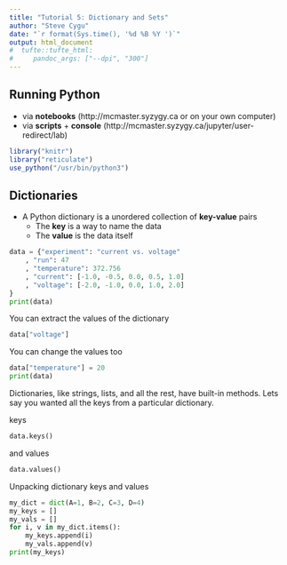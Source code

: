 ```yaml
---
title: "Tutorial 5: Dictionary and Sets"
author: "Steve Cygu"
date: "`r format(Sys.time(), '%d %B %Y ')`"
output: html_document
#  tufte::tufte_html:
#     pandoc_args: ["--dpi", "300"]
---
```



## Running Python

- via **notebooks** (http://mcmaster.syzygy.ca or on your own computer)
- via **scripts** + **console** (http://mcmaster.syzygy.ca/jupyter/user-redirect/lab)


```R
library("knitr")
library("reticulate")
use_python("/usr/bin/python3")
```

## Dictionaries

- A Python dictionary is a unordered collection of **key-value** pairs
	- The **key** is a way to name the data
	- The **value** is the data itself

```python
data = {"experiment": "current vs. voltage"
	, "run": 47
	, "temperature": 372.756
	, "current": [-1.0, -0.5, 0.0, 0.5, 1.0]
	, "voltage": [-2.0, -1.0, 0.0, 1.0, 2.0]
}
print(data)
```

You can extract the values of the dictionary

```python
data["voltage"]
```

You can change the values too

```python
data["temperature"] = 20
print(data)
```

Dictionaries, like strings, lists, and all the rest, have built-in methods. Lets say you wanted all the keys from a particular dictionary.

keys
```python
data.keys()
```
and values

```python
data.values()
```

Unpacking dictionary keys and values

```python
my_dict = dict(A=1, B=2, C=3, D=4)
my_keys = []
my_vals = []
for i, v in my_dict.items():
	my_keys.append(i)
	my_vals.append(v)
print(my_keys)
```
